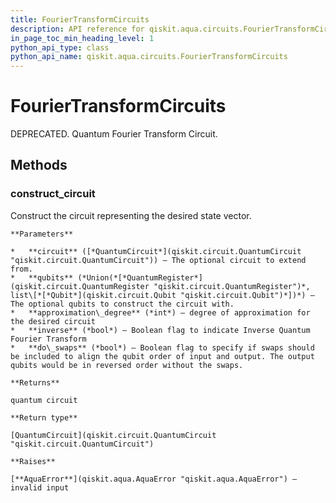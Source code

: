 ```yaml
---
title: FourierTransformCircuits
description: API reference for qiskit.aqua.circuits.FourierTransformCircuits
in_page_toc_min_heading_level: 1
python_api_type: class
python_api_name: qiskit.aqua.circuits.FourierTransformCircuits
---
```


# FourierTransformCircuits

<Class id="qiskit.aqua.circuits.FourierTransformCircuits" isDedicatedPage={true} github="https://github.com/qiskit-community/qiskit-aqua/tree/stable/0.7/qiskit/aqua/circuits/fourier_transform_circuits.py" signature="FourierTransformCircuits" modifiers="class">
  DEPRECATED. Quantum Fourier Transform Circuit.

  ## Methods

  <span id="fouriertransformcircuits-construct-circuit" />

  ### construct\_circuit

  <Function id="qiskit.aqua.circuits.FourierTransformCircuits.construct_circuit" signature="FourierTransformCircuits.construct_circuit(circuit=None, qubits=None, inverse=False, approximation_degree=0, do_swaps=True)" modifiers="static">
    Construct the circuit representing the desired state vector.

    **Parameters**

    *   **circuit** ([*QuantumCircuit*](qiskit.circuit.QuantumCircuit "qiskit.circuit.QuantumCircuit")) – The optional circuit to extend from.
    *   **qubits** (*Union(*[*QuantumRegister*](qiskit.circuit.QuantumRegister "qiskit.circuit.QuantumRegister")*, list\[*[*Qubit*](qiskit.circuit.Qubit "qiskit.circuit.Qubit")*])*) – The optional qubits to construct the circuit with.
    *   **approximation\_degree** (*int*) – degree of approximation for the desired circuit
    *   **inverse** (*bool*) – Boolean flag to indicate Inverse Quantum Fourier Transform
    *   **do\_swaps** (*bool*) – Boolean flag to specify if swaps should be included to align the qubit order of input and output. The output qubits would be in reversed order without the swaps.

    **Returns**

    quantum circuit

    **Return type**

    [QuantumCircuit](qiskit.circuit.QuantumCircuit "qiskit.circuit.QuantumCircuit")

    **Raises**

    [**AquaError**](qiskit.aqua.AquaError "qiskit.aqua.AquaError") – invalid input
  </Function>
</Class>

